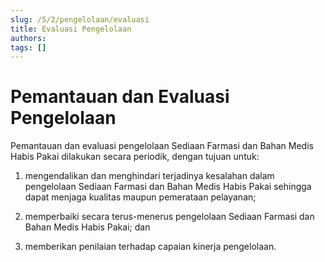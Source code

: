 ```yaml
---
slug: /5/2/pengelolaan/evaluasi
title: Evaluasi Pengelolaan
authors: 
tags: []
---
```


# Pemantauan dan Evaluasi Pengelolaan

Pemantauan dan evaluasi pengelolaan Sediaan Farmasi dan Bahan Medis Habis Pakai dilakukan secara periodik, dengan tujuan untuk:

1) mengendalikan dan menghindari terjadinya kesalahan dalam pengelolaan Sediaan Farmasi dan Bahan Medis Habis Pakai sehingga dapat menjaga kualitas maupun pemerataan pelayanan;

2) memperbaiki secara terus-menerus pengelolaan Sediaan Farmasi dan Bahan Medis Habis Pakai; dan

3) memberikan penilaian terhadap capaian kinerja pengelolaan.
